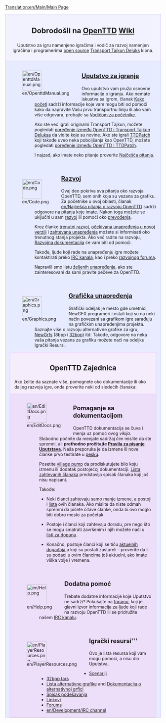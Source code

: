 [[Translation:en/Main/Main Page]]

<div style="background-color: #f1f2fe; border: 1px solid #c7c8fe; margin: 0; padding: 1em 1em 1em 1em; text-align:center">
<div style="font-size:1.7em; font-weight:bold">Dobrodošli na <span class="plainlinks">[http://www.openttd.org/ OpenTTD]</span> [http://sr.wikipedia.org/wiki/Вики Wiki]</div>
Uputstvo za igru namenjeno igračima i vodič za razvoj namenjen igračima i programerima 
[http://www.opensource.org/ open source] [[sr/Transport Tycoon Deluxe|Transport Tajkun Deluks]] klona.
</div>
<div style="background-color: #E7EBFF; border: 1px solid #c7c8fe; border-top:none; padding: 1em 1em 0em 1em; margin-bottom:2em">
<div style="float:left">[[File:en/OpenttdManual.png|64px]]</div>
<div style="margin-left:80px; margin-bottom:4em">
<div style="font-size:1.4em; font-weight:bold">[[sr/Manual/OpenTTD|Uputstvo za igranje]]</div>
Ovo uputstvo vam pruža osnovne informacije o igranju. Ako nemate iskustva sa igrom, članak [[sr/Kako početi|Kako početi]] sadrži informacije koje vam mogu biti od pomoći kako da napravite Vašu prvu transportnu liniju ili ako vam više odgovara, probajte sa [[sr/Manual/Tutorial/Vodič|Vodičom za početnike]]. 

Ako ste već igrali originalni Transport Tajkun, možete pogledati [[sr/poređenje između OpenTTD i Transport Tycoon Deluxe|poređenje između OpenTTD i Transport Tajkun Deluksa]] da vidite koje su novine. Ako ste igrali [[sr/TTDPatch|TTDPatch]] koji takođe uveo neka poboljšanja kao OpenTTD, možete pogledati [[sr/Poređenje između OpenTTD i TTDPatch|poređenje između OpenTTD i TTDPatch]].

I najzad, ako imate neko pitanje proverite [[sr/Archive/Community/Najčešća pitanja|Najčešća pitanja]].
</div>

<div style="float:left">[[File:en/Code.png|64px]]</div>
<div style="margin-left:80px; margin-bottom:4em">
<div style="font-size:1.4em; font-weight:bold">[[sr/Razvoj|Razvoj]]</div>
Ovaj deo pokriva sva pitanja oko razvoja OpenTTD, sem onih koja su vezana za grafiku. Za početnike u ovoj oblasti, članak [[en/Najčešća pitanja o razvoju OpenTTD]] sadrži odgovore na pitanja koje imate.  Nakon toga možete se uključiti u sam [[sr/razvoj|razvoj]] ili pomoći oko [[sr/Internationalization|prevođenja]]. 

Kroz članke [[en/Recent and Current Developments|trenutni razvoj]], [[en/roadmap|očekivana unapređenja u novoj verziji]] i [[en/requested features|zahtevana unapređenja]] možete si informisati oko trenutnog stanja projekta. Ako već radite na razvoju, [[en/Development/Development|Razvojna dokumentacija]] će vam biti od pomoći.

Takođe, ljude koji rade na unapređenju igre možete kontaktirati preko [[en/Development/IRC channel|IRC kanala]], kao i preko [http://www.tt-forums.net/viewforum.php?f=33 razvojnog foruma].

Napravili smo listu [[en/Archive/Community/Todo list|željenih unapređenja]], ako ste zainteresovani da sami pravite pečeve za OpenTTD.
</div>

<div style="float:left">[[File:en/Graphics.png|64px]]</div>
<div style="margin-left:80px; margin-bottom:1em; min-height:64px">
<div style="font-size:1.4em; font-weight:bold">[[en/Development/NewGRF/Graphics Development|Grafička unapređenja]]</div>
Grafički odeljak je mesto gde umetnici, NewGFX programeri i ostali koji su na neki naćin povezani sa grafikom igre sarađuju na grafičkim unapređenjima projekta. Saznajte više o razvoju alternativne grafike za igru, [[en/NewGRF Documentation|NewGrfs]] (8bpp i [[en/Community/NewGRF/Playing with 32 bpp graphics|32bpp]]) itd. Takođe, odgovore na neka vaša pitanja vezana za grafiku možete naći na odeljku Igrački Resursi.
</div>

<div style="background-color: #F5EDFC; border: 1px solid #E1BBFF; margin: 0; padding: 1em 1em 0em 1em;">
<div style="font-size:1.6em; font-weight:bold; text-align:center">OpenTTD Zajednica</div>
Ako želite da saznate više, pomognete oko dokumentacije ili oko daljeg razvoja igre, onda proverite neki od sledećih članaka:
</div>

<div style="background-color: #EDDEFA; border: 1px solid #E1BBFF; border-top:none; padding: 1em 1em 0em 1em;">

<div style="float:left">[[File:en/EditDocs.png|64px]]</div>
<div style="margin-left:80px; margin-bottom:4em">
<div style="font-size:1.4em; font-weight:bold">Pomaganje sa dokumentacijom</div>
OpenTTD dokumentacija se čuva i menja uz pomoć ovog <em>vikija</em>. Slobodno počnite da menjate sadržaj čim mislite da ste spremni, ali  ''' prethodno pročitajte [[en/Main/Manual of Style|Pravila za pisanje Uputstava]]'''. Naša preporuka je da izmene ili nove članke prvo testirate u [[en/Sandbox|pesku]].  

Posetite [[en/Archive/Community/Village Pump|village pump]] da prodiskutujete bilo koju izmenu ili dodatak postojećoj dokumentaciji.  [[en/Requested Articles|Lista zahtevanih članaka]] predstavlja spisak članaka koji još nisu napisani. 

Takođe:

*Neki članci zahtevaju samo manje izmene, a postoji i [[:Category:en/To do|lista]] ovih članaka.  Ako mislite da niste odmah spremni da pišete čitave članke, onda bi ovo moglo biti dobro mesto za početak. 

*Postoje i članci koji zahtevaju doradu, pre nego što se mogu smatrati završenim i njih možete naći u [[:Category:en/Articles to be expanded|listi za dopunu]]. 

*Konačno, postoje članci koji se tiču [[:Category:en/Current events|aktuelnih događaja]],a koji su postali zastareli - proverite da li su podaci u ovim člancima još aktuelni, ako imate viška volje i vremena.
</div>

<div style="float:left">[[File:en/Help.png|64px]]</div>
<div style="margin-left:80px; margin-bottom:4em">
<div style="font-size:1.4em; font-weight:bold">Dodatna pomoć</div>
Trebate dodatne informacije koje Uputstvo ne sadrži? Pokušajte na [http://www.tt-forums.net/viewforum.php?f=55 forumu], koji je glavni izvor informacija za ljude koji rade na razvoju OpenTTD ili se pridružite našem [[en/Development/IRC channel|IRC kanalu]].
</div>

<div style="float:left">[[File:en/PlayerResources.png|64px]]</div>
<div style="margin-left:80px; margin-bottom:1em">
<div style="font-size:1.4em; font-weight:bold">Igrački resursi'''</div>
Ovo je lista resursa koji vam mogu pomoći, a nisu dio Uputstva.
*[[en/Archive/Lists/List of player-made scenarios|Scenariji]]
*[[en/Archive/Old 32bpp/List of downloadable 32 bpp tars|32bpp tars]]
*[[en/Community/NewGRF/NewGRF List|Lista alternativne grafike]] and [[en/NewGRF Documentation|Dokumentacija o alternativnoj grfici]]
*[[en/Archive/Manual/Settings/Advanced Settings|Spisak podešavanja]]
*[[en/links|Linkovi]]
*[http://www.tt-forums.net/viewforum.php?f=55 Forums]
*[[en/Development/IRC channel]]
</div>
</div>